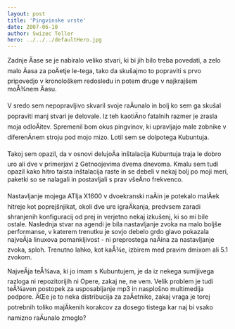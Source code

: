 ```yaml
---
layout: post
title: 'Pingvinske vrste'
date: 2007-06-10
author: Swizec Teller
hero: ../../../defaultHero.jpg
---
```

Zadnje Äase se je nabiralo veliko stvari, ki bi jih bilo treba povedati, a zelo malo Äasa za poÄetje le-tega, tako da skušajmo to popraviti s prvo pripovedjo v kronološkem redosledu in potem druge v najkrajšem moÅ¾nem Äasu.

V sredo sem nepopravljivo skvaril svoje raÄunalo in bolj ko sem ga skušal popraviti manj stvari je delovale. Iz teh kaotiÄno fatalnih razmer je zrasla moja odloÄitev. Spremenil bom okus pingvinov, ki upravljajo male zobnike v diferenÄnem stroju pod mojo mizo. Lotil sem se dolpotega Kubuntuja.

Takoj sem opazil, da v osnovi delujoÄa inštalacija Kubuntuja traja le dobro uro ali dve v primerjavi z Getnoojevima dvema dnevoma. Kmalu sem tudi opazil kako hitro taista inštalacija raste in se debeli v nekaj bolj po moji meri, paketki so se nalagali in postavljali s prav všeÄno frekvenco.

Nastavljanje mojega ATIja X1600 v dvoekranski naÄin je potekalo malÄek hitreje kot poprejšnjikat, okoli dve ure igraÄkanja, predvsem zaradi shranjenih konfiguracij od prej in verjetno nekaj izkušenj, ki so mi bile ostale. Naslednja stvar na agendi je bila nastavljanje zvoka na malo boljše performanse, v katerem trenutku je sovjo debelo grdo glavo pokazala najveÄja linuxova pomankljivost - ni preprostega naÄina za nastavljanje zvoka, sploh. Trenutno lahko, kot kaÅ¾e, izbirem med pravim dmixom ali 5.1 zvokom.

NajveÄja teÅ¾ava, ki jo imam s Kubuntujem, je da iz nekega sumljivega razloga ni repozitorijih ni Opere, zakaj ne, ne vem. Velik problem je tudi teÅ¾aven postopek za usposabljanje mp3 in nasplošno multimedija podpore. ÄŒe je to neka distribucija za zaÄetnike, zakaj vraga je torej potrebnih toliko majÄkenih korakcov za dosego tistega kar naj bi vsako namizno raÄunalo zmoglo?